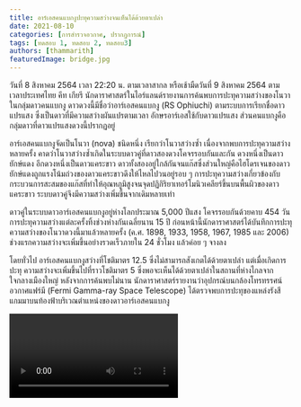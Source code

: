 ```yaml
---
title: อาร์เอสคนแบกงูปะทุความสว่างจนเห็นได้ด้วยตาเปล่า
date: 2021-08-10
categories: [การสำรวจอวกาศ, ปรากฏการณ์]
tags: [ทดสอบ 1, ทดสอบ 2, ทดสอบ3]
authors: [thammarith]
featuredImage: bridge.jpg
---
```


วันที่ 8 สิงหาคม 2564 เวลา 22:20 น. ตามเวลาสากล หรือเช้ามืดวันที่ 9 สิงหาคม 2564 ตามเวลาประเทศไทย คีท เกียรี นักดาราศาสตร์ในไอร์แลนด์รายงานการค้นพบการปะทุความสว่างของโนวาในกลุ่มดาวคนแบกงู ดาวดวงนี้มีชื่อว่าอาร์เอสคนแบกงู (RS Ophiuchi) ตามระบบการเรียกชื่อดาวแปรแสง ซึ่งเป็นดาวที่มีความสว่างผันแปรตามเวลา อักษรอาร์เอสใช้กับดาวแปรแสง ส่วนคนแบกงูคือกลุ่มดาวที่ดาวแปรแสงดวงนี้ปรากฏอยู่

อาร์เอสคนแบกงูจัดเป็นโนวา (nova) ชนิดหนึ่ง เรียกว่าโนวาสว่างซ้ำ เนื่องจากพบการปะทุความสว่างหลายครั้ง คาดว่าโนวาสว่างซ้ำเกิดในระบบดาวคู่ที่ดาวสองดวงโคจรรอบกันและกัน ดวงหนึ่งเป็นดาวยักษ์แดง อีกดวงหนึ่งเป็นดาวแคระขาว ดาวทั้งสองอยู่ใกล้กันจนแก๊สซึ่งส่วนใหญ่คือไฮโดรเจนของดาวยักษ์แดงถูกแรงโน้มถ่วงของดาวแคระขาวดึงให้ไหลไปวนอยู่รอบ ๆ การปะทุความสว่างเกี่ยวข้องกับกระบวนการสะสมของแก๊สที่ทำให้อุณหภูมิสูงจนจุดปฏิกิริยาเทอร์โมนิวเคลียร์ขึ้นบนพื้นผิวของดาวแคระขาว ระบบดาวคู่จึงมีความสว่างเพิ่มขึ้นจากเดิมหลายเท่า

ดาวคู่ในระบบดาวอาร์เอสคนแบกงูอยู่ห่างโลกประมาณ 5,000 ปีแสง โคจรรอบกันด้วยคาบ 454 วัน การปะทุความสว่างแต่ละครั้งทิ้งช่วงห่างกันเฉลี่ยนาน 15 ปี ก่อนหน้านี้นักดาราศาสตร์ได้บันทึกการปะทุความสว่างของโนวาดวงนี้มาแล้วหลายครั้ง (ค.ศ. 1898, 1933, 1958, 1967, 1985 และ 2006) ช่วงแรกความสว่างจะเพิ่มขึ้นอย่างรวดเร็วภายใน 24 ชั่วโมง แล้วค่อย ๆ จางลง

โดยทั่วไป อาร์เอสคนแบกงูสว่างที่โชติมาตร 12.5 ซึ่งไม่สามารถสังเกตได้ด้วยตาเปล่า แต่เมื่อเกิดการปะทุ ความสว่างจะเพิ่มขึ้นไปที่ราวโชติมาตร 5 ซึ่งพอจะเห็นได้ด้วยตาเปล่าในสถานที่ห่างไกลจากใจกลางเมืองใหญ่ หลังจากการค้นพบไม่นาน นักดาราศาสตร์รายงานว่าอุปกรณ์บนกล้องโทรทรรศน์อวกาศแฟร์มี (Fermi Gamma-ray Space Telescope) ได้ตรวจพบการปะทุของแหล่งรังสีแกมมาบนท้องฟ้าบริเวณตำแหน่งของดาวอาร์เอสคนแบกงู

<Video url="https://www.youtube.com/watch?v=dQw4w9WgXcQ" />

“ตอนนี้ เรามองเห็นหลุมอุกกาบาต มองเห็นก้อนหิน เห็นสภาพภูมิประเทศที่มีความหลากหลายอย่างมากในแต่ละพื้นที่ เป็นทั้งเรื่องน่าประหลาดใจในแง่วิทยาศาสตร์ และเป็นความท้าทายทางวิศวกรรมด้วย” ยุอิชิ ซึดะ ผู้จัดการโครงการของฮะยะบุซะ 2 กล่าว

![ทดสอบรูปภาพ, jsdfkljsdlfkdjsf](/constellations/rs-ophiuchi.jpg 'ตำแหน่งของดาวอาร์เอสคนแบกงู (ในวงกลมสีขาว) (จาก Stellarium)')

![ทดสอบรูปภาพsddsf, jsdfkljsdlfkdjsf](/bridge.jpg 'withcaption')

การสำรวจดาวเคราะห์น้อยครั้งนี้ไม่ใช่ครั้งแรกของแจ็กซา ในปี 2553 แจ็กซาได้ส่งยานฮะยะบุซะไปสำรวจดาวเคราะห์น้อยชื่ออิโตะกะวะมาแล้ว แม้ในครั้งนั้นมีปัญหามากมาย แต่ยานก็ยังนำฝุ่นจากผิวดาวเคราะห์น้อยกลับมายังโลกได้สำเร็จ ในภารกิจของฮะยะบุซะ 2 นี้จะละเอียดกว่าที่ภารกิจของฮะยะบุซะมาก
